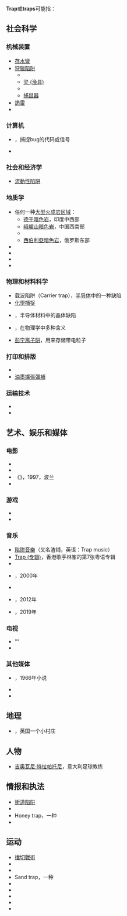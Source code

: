 {{wiktionary|trap}}
'''Trap'''或'''traps'''可能指：

==社会科学==
===机械装置===
*[[存水彎|存水彎]]
*[[狩獵陷阱|狩獵陷阱]]
**{{tsl|en|Bird trapping}}
**[[梁_(渔具)|梁 (渔具)]]
**{{tsl|en|Insect trap}}
**[[捕鼠器|捕鼠器]]
*[[詭雷|詭雷]]
*{{tsl|en|Mantrap (snare)}}

===计算机===
* {{tsl|en|Trap (computing)}}，捕捉bug的代码或信号
* {{tsl|en|TRAP (processor instruction)}}

===社会和经济学===
*[[流動性陷阱|流動性陷阱]]

===地质学===
* 任何一种[[大型火成岩区域|大型火成岩区域]]：
** [[德干暗色岩|德干暗色岩]]，印度中西部
** [[峨嵋山暗色岩|峨嵋山暗色岩]]，中国西南部
** {{tsl|en|Paraná and Etendeka traps}}
** [[西伯利亞暗色岩|西伯利亞暗色岩]]，俄罗斯东部
* {{tsl|en|Sediment trap (geology)}}
* {{tsl|en|Structural trap}}
* {{tsl|en|Trap basalt}}
* {{tsl|en|Trap rock}}

===物理和材料科学===
* 载波陷阱（Carrier trap），[[半导体|半导体]]中的一种缺陷
* [[化學捕捉|化學捕捉]]
* {{tsl|en|Deep-level trap}}，半导体材料中的晶体缺陷
* {{tsl|en|Magnetic trap (disambiguation)}}，在物理学中多种含义
* [[彭宁离子阱|彭宁离子阱]]，用来存储带电粒子

===打印和排版===
* {{tsl|en|Trap (printing)}}
* [[油墨擴張彌補|油墨擴張彌補]]

===运输技术===
* {{tsl|en|Trap (car)}}
* {{tsl|en|Trap (carriage)}}

== 艺术、娱乐和媒体 ==
===电影===
* {{tsl|en|The Trap (1966 film)|''The Trap'' (1966 film)}}
* {{tsl|en|Traps (1994 film)|''Traps'' (1994 film)}}
* 《{{tsl|en|A Trap}}》，1997，波兰
* {{tsl|en|Trap (2015 film)|''Trap'' (2015 film)}}

=== 游戏===
* {{tsl|en|Trap (poker)}}
* {{tsl|en|Chess trap}}

=== 音乐===
* [[陷阱音樂|陷阱音樂]]（又名渣铺，英语：Trap music）
* [[Trap_(专辑)|Trap (专辑)]]，香港歌手林峯的第7张粤语专辑
* {{tsl|en|Trap (Henry Lau song)|"Trap" (Henry Lau song)}}
* {{tsl|en|Trap (Dead Man Ray album)|''Trap'' (Dead Man Ray album)}}，2000年
* {{tsl|en|Trap (Henry Lau album)|''Trap'' (Henry Lau album)}}
* {{tsl|en|Traps (album)|''Traps'' (album)}}，2012年
* {{tsl|en|Traps (album)|''Trap Bae'' (屁孩Ryan)}}，2019年

=== 电视 ===
* "{{tsl|en|It's a Trap!}}"
* {{tsl|en|Traps (TV series)|''Traps'' (TV series)}}

===其他媒体===
* {{tsl|en|Trap (novel)|''Trap'' (novel)}}，1966年小说
* {{tsl|en|Trap room}}
* {{tsl|en|Treasury Relief Art Project}}

==地理==
* {{tsl|en|Trap, Carmarthenshire}}，英国一个小村庄

==人物==
* [[吉奥瓦尼·特拉帕托尼|吉奥瓦尼·特拉帕托尼]]，意大利足球教练

==情报和执法==
* [[街道陷阱|街道陷阱]]
*{{tsl|en|Canary trap}}
*Honey trap，一种{{tsl|en|sting operation|卧底行动}}
*{{tsl|en|Speed trap}}

==运动==
* [[擋切戰術|擋切戰術]]
* {{tsl|en|Bat and trap}}
* {{tsl|en|Neutral zone trap}}
*Sand trap，一种{{tsl|en|hazard (golf)||hazard in golf}}
* {{tsl|en|Greyhound racing in the United Kingdom#Racing Jacket Colours and Starting Traps||Starting Traps}}
* {{tsl|en|Trap run}}
* {{tsl|en|Trap shooting}}
* {{tsl|en|Trapping (martial arts)}}
* {{tsl|en|Triathlon Association of the Philippines}}

{{Disambiguation|cat=非中文名称消歧义}}
